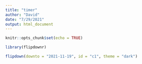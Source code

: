 ```yaml
---
title: "timer"
author: "David"
date: "7/29/2021"
output: html_document
---
```


```r
knitr::opts_chunk$set(echo = TRUE)
```

```r
library(flipdownr)

flipdown(downto = "2021-11-19", id = "c1", theme = "dark")
```


